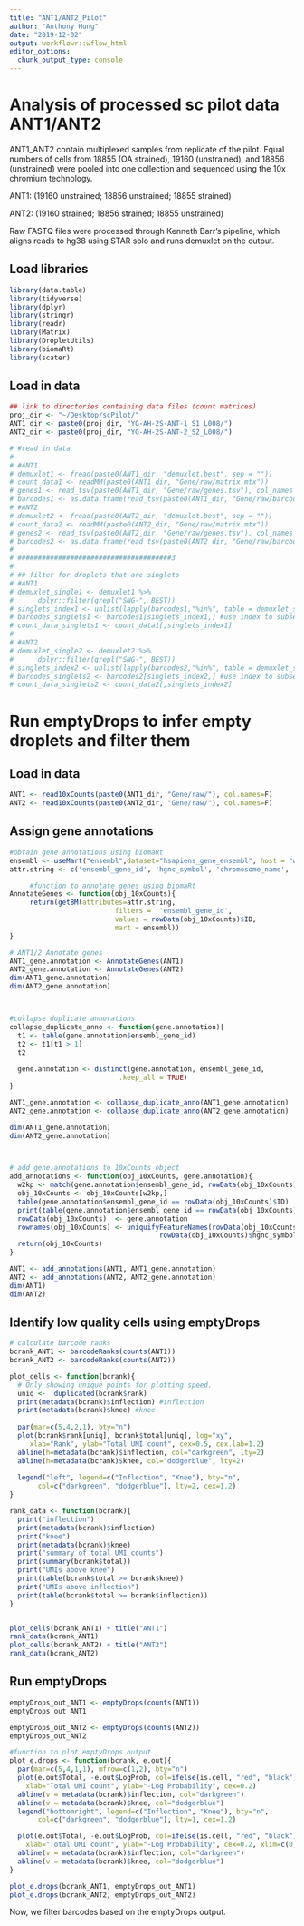 ```yaml
---
title: "ANT1/ANT2_Pilot"
author: "Anthony Hung"
date: "2019-12-02"
output: workflowr::wflow_html
editor_options:
  chunk_output_type: console
---
```


# Analysis of processed sc pilot data ANT1/ANT2

ANT1_ANT2 contain multiplexed samples from replicate of the pilot. Equal numbers of cells from 18855 (OA strained), 19160 (unstrained), and 18856 (unstrained) were pooled into one collection and sequenced using the 10x chromium technology.

ANT1: (19160 unstrained; 18856 unstrained; 18855 strained)

ANT2: (19160 strained; 18856 strained; 18855 unstrained)

Raw FASTQ files were processed through Kenneth Barr's pipeline, which aligns reads to hg38 using STAR solo and runs demuxlet on the output.

## Load libraries

```r
library(data.table)
library(tidyverse)
library(dplyr)
library(stringr)
library(readr)
library(Matrix)
library(DropletUtils)
library(biomaRt)
library(scater)
```

## Load in data

```r
## link to directories containing data files (count matrices)
proj_dir <- "~/Desktop/scPilot/"
ANT1_dir <- paste0(proj_dir, "YG-AH-2S-ANT-1_S1_L008/")
ANT2_dir <- paste0(proj_dir, "YG-AH-2S-ANT-2_S2_L008/")

# #read in data
# 
# #ANT1
# demuxlet1 <- fread(paste0(ANT1_dir, "demuxlet.best", sep = ""))
# count_data1 <- readMM(paste0(ANT1_dir, "Gene/raw/matrix.mtx"))
# genes1 <- read_tsv(paste0(ANT1_dir, "Gene/raw/genes.tsv"), col_names = F)
# barcodes1 <- as.data.frame(read_tsv(paste0(ANT1_dir, "Gene/raw/barcodes.tsv"), col_names = F))
# #ANT2
# demuxlet2 <- fread(paste0(ANT2_dir, "demuxlet.best", sep = ""))
# count_data2 <- readMM(paste0(ANT2_dir, "Gene/raw/matrix.mtx"))
# genes2 <- read_tsv(paste0(ANT2_dir, "Gene/raw/genes.tsv"), col_names = F)
# barcodes2 <- as.data.frame(read_tsv(paste0(ANT2_dir, "Gene/raw/barcodes.tsv"), col_names = F))
# 
# ######################################3
# 
# ## filter for droplets that are singlets
# #ANT1
# demuxlet_single1 <- demuxlet1 %>% 
#      dplyr::filter(grepl("SNG-", BEST))
# singlets_index1 <- unlist(lapply(barcodes1,"%in%", table = demuxlet_single1$BARCODE), use.names = F) #get index of barcodes that are singlets
# barcodes_singlets1 <- barcodes1[singlets_index1,] #use index to subset matrix + barcode names
# count_data_singlets1 <- count_data1[,singlets_index1]
# 
# #ANT2
# demuxlet_single2 <- demuxlet2 %>% 
#      dplyr::filter(grepl("SNG-", BEST))
# singlets_index2 <- unlist(lapply(barcodes2,"%in%", table = demuxlet_single2$BARCODE), use.names = F) #get index of barcodes that are singlets
# barcodes_singlets2 <- barcodes2[singlets_index2,] #use index to subset matrix + barcode names
# count_data_singlets2 <- count_data2[,singlets_index2]
```


# Run emptyDrops to infer empty droplets and filter them

## Load in data

```r
ANT1 <- read10xCounts(paste0(ANT1_dir, "Gene/raw/"), col.names=F)
ANT2 <- read10xCounts(paste0(ANT2_dir, "Gene/raw/"), col.names=F)

```

## Assign gene annotations

```r
#obtain gene annotations using biomaRt
ensembl <- useMart("ensembl",dataset="hsapiens_gene_ensembl", host = "www.ensembl.org", ensemblRedirect = FALSE)
attr.string <- c('ensembl_gene_id', 'hgnc_symbol', 'chromosome_name', 'start_position', 'end_position', 'strand', 'description', 'percentage_gene_gc_content', 'gene_biotype')

     #function to annotate genes using biomaRt
AnnotateGenes <- function(obj_10xCounts){
     return(getBM(attributes=attr.string, 
                          filters =  'ensembl_gene_id', 
                          values = rowData(obj_10xCounts)$ID, 
                          mart = ensembl))
}

# ANT1/2 Annotate genes
ANT1_gene.annotation <- AnnotateGenes(ANT1)
ANT2_gene.annotation <- AnnotateGenes(ANT2)
dim(ANT1_gene.annotation)
dim(ANT2_gene.annotation)



#collapse duplicate annotations
collapse_duplicate_anno <- function(gene.annotation){
  t1 <- table(gene.annotation$ensembl_gene_id)
  t2 <- t1[t1 > 1]
  t2 
  
  gene.annotation <- distinct(gene.annotation, ensembl_gene_id, 
                           .keep_all = TRUE)
}

ANT1_gene.annotation <- collapse_duplicate_anno(ANT1_gene.annotation)
ANT2_gene.annotation <- collapse_duplicate_anno(ANT2_gene.annotation)

dim(ANT1_gene.annotation)
dim(ANT2_gene.annotation)



# add gene.annotations to 10xCounts object
add_annotations <- function(obj_10xCounts, gene.annotation){
  w2kp <- match(gene.annotation$ensembl_gene_id, rowData(obj_10xCounts)$ID)
  obj_10xCounts <- obj_10xCounts[w2kp,]
  table(gene.annotation$ensembl_gene_id == rowData(obj_10xCounts)$ID)
  print(table(gene.annotation$ensembl_gene_id == rowData(obj_10xCounts)$ID)) #check that the entries in the annotation match the rowData in our count object (prints out when you run this UDF)
  rowData(obj_10xCounts)  <- gene.annotation
  rownames(obj_10xCounts) <- uniquifyFeatureNames(rowData(obj_10xCounts)$ensembl_gene_id, 
                                     rowData(obj_10xCounts)$hgnc_symbol)
  return(obj_10xCounts)
}

ANT1 <- add_annotations(ANT1, ANT1_gene.annotation)
ANT2 <- add_annotations(ANT2, ANT2_gene.annotation)
dim(ANT1)
dim(ANT2)
```

## Identify low quality cells using emptyDrops

```r
# calculate barcode ranks
bcrank_ANT1 <- barcodeRanks(counts(ANT1))
bcrank_ANT2 <- barcodeRanks(counts(ANT2))

plot_cells <- function(bcrank){
  # Only showing unique points for plotting speed.
  uniq <- !duplicated(bcrank$rank)
  print(metadata(bcrank)$inflection) #inflection
  print(metadata(bcrank)$knee) #knee
  
  par(mar=c(5,4,2,1), bty="n")
  plot(bcrank$rank[uniq], bcrank$total[uniq], log="xy", 
     xlab="Rank", ylab="Total UMI count", cex=0.5, cex.lab=1.2)
  abline(h=metadata(bcrank)$inflection, col="darkgreen", lty=2)
  abline(h=metadata(bcrank)$knee, col="dodgerblue", lty=2)
  
  legend("left", legend=c("Inflection", "Knee"), bty="n", 
       col=c("darkgreen", "dodgerblue"), lty=2, cex=1.2)
}

rank_data <- function(bcrank){
  print("inflection")
  print(metadata(bcrank)$inflection)
  print("knee")
  print(metadata(bcrank)$knee)
  print("summary of total UMI counts")
  print(summary(bcrank$total))
  print("UMIs above knee")
  print(table(bcrank$total >= bcrank$knee))
  print("UMIs above inflection")
  print(table(bcrank$total >= bcrank$inflection))
}


plot_cells(bcrank_ANT1) + title("ANT1")
rank_data(bcrank_ANT1)
plot_cells(bcrank_ANT2) + title("ANT2")
rank_data(bcrank_ANT2)
```

## Run emptyDrops

```r
emptyDrops_out_ANT1 <- emptyDrops(counts(ANT1))
emptyDrops_out_ANT1

emptyDrops_out_ANT2 <- emptyDrops(counts(ANT2))
emptyDrops_out_ANT2

#function to plot emptyDrops output
plot_e.drops <- function(bcrank, e.out){
  par(mar=c(5,4,1,1), mfrow=c(1,2), bty="n")
  plot(e.out$Total, -e.out$LogProb, col=ifelse(is.cell, "red", "black"),
    xlab="Total UMI count", ylab="-Log Probability", cex=0.2)
  abline(v = metadata(bcrank)$inflection, col="darkgreen")
  abline(v = metadata(bcrank)$knee, col="dodgerblue")
  legend("bottomright", legend=c("Inflection", "Knee"), bty="n", 
       col=c("darkgreen", "dodgerblue"), lty=1, cex=1.2)

  plot(e.out$Total, -e.out$LogProb, col=ifelse(is.cell, "red", "black"),
    xlab="Total UMI count", ylab="-Log Probability", cex=0.2, xlim=c(0,2000), ylim=c(0,2000))
  abline(v = metadata(bcrank)$inflection, col="darkgreen")
  abline(v = metadata(bcrank)$knee, col="dodgerblue")
}

plot_e.drops(bcrank_ANT1, emptyDrops_out_ANT1)
plot_e.drops(bcrank_ANT2, emptyDrops_out_ANT2)
```

Now, we filter barcodes based on the emptyDrops output. 

```r

```


